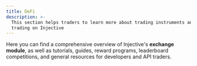 ```yaml
---
title: DeFi
description: >-
  This section helps traders to learn more about trading instruments and start
  trading on Injective
---
```


Here you can find a comprehensive overview of Injective's **exchange module**, as well as tutorials, guides, reward programs, leaderboard competitions, and general resources for developers and API traders.
